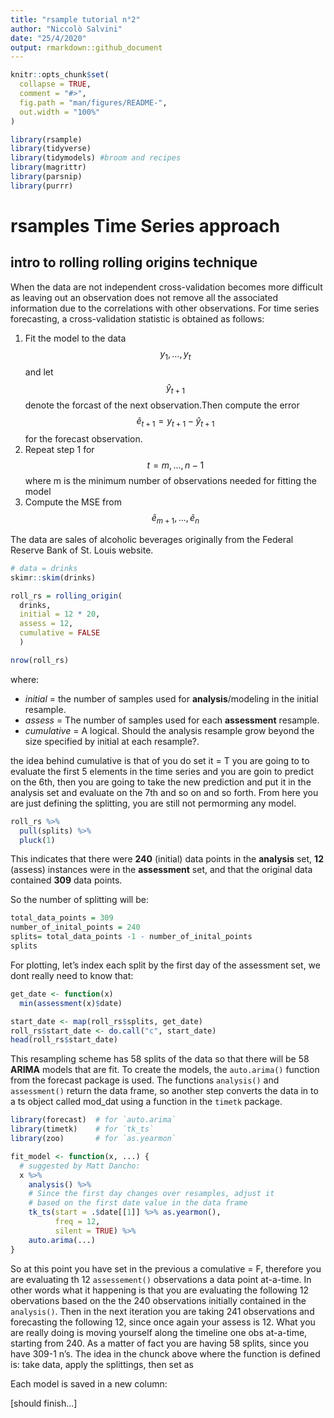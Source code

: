 ```yaml
---
title: "rsample tutorial n°2"
author: "Niccolò Salvini"
date: "25/4/2020"
output: rmarkdown::github_document
---
```



```r

knitr::opts_chunk$set(
  collapse = TRUE,
  comment = "#>",
  fig.path = "man/figures/README-",
  out.width = "100%"
)

library(rsample)
library(tidyverse)
library(tidymodels) #broom and recipes
library(magrittr)
library(parsnip)
library(purrr)
```

# rsamples Time Series approach


## intro to rolling rolling origins technique

When the data are not independent cross-validation becomes more difficult as leaving out an observation does not remove all the associated information due to the correlations with other observations. For time series forecasting, a cross-validation statistic is obtained as follows:


1. Fit the model to the data $$y_1,...,y_t$$ and let $$\hat{y}_{t+1}$$ denote the forcast of the next observation.Then compute the error $$\tilde{e}_{t+1} = y_{t+1} -\hat{y}_{t+1}$$ for the forecast observation. 
1. Repeat step 1 for $$t = m,...,n-1$$ where m is the minimum number of observations needed for fitting the model
3. Compute the MSE from $$\tilde{e}_{m+1},...,\tilde{e}_n$$

The data are sales of alcoholic beverages originally from the Federal Reserve Bank of St. Louis website.


```r
# data = drinks
skimr::skim(drinks)

```


```r
roll_rs = rolling_origin(
  drinks, 
  initial = 12 * 20, 
  assess = 12,
  cumulative = FALSE
  )

nrow(roll_rs)

```

where:

- _initial_ = the number of samples used for **analysis**/modeling in the initial resample.
- _assess_ = The number of samples used for each **assessment** resample. 
- _cumulative_ = A logical. Should the analysis resample grow beyond the size specified by initial at each resample?.

the idea behind cumulative is that of you do set it = T you are going to to evaluate the first 5 elements in the time series and you are goin to predict on the 6th, then you are going to take the new prediction and put it in the analysis set and evaluate on the 7th and so on and so forth. 
From here you are just defining the splitting, you are still not permorming any model. 

```r
roll_rs %>% 
  pull(splits) %>%  
  pluck(1)


```


This indicates that there were **240** (initial) data points in the **analysis** set, **12** (assess) instances were in the **assessment** set, and that the original data contained **309** data points.

So the number of splitting will be:
```r
total_data_points = 309
number_of_inital_points = 240
splits= total_data_points -1 - number_of_inital_points
splits

```

For plotting, let’s index each split by the first day of the assessment set, we dont really need to know that: 

```r
get_date <- function(x) 
  min(assessment(x)$date)

start_date <- map(roll_rs$splits, get_date)
roll_rs$start_date <- do.call("c", start_date)
head(roll_rs$start_date)

```


This resampling scheme has 58 splits of the data so that there will be 58 **ARIMA** models that are fit. To create the models, the `auto.arima()` function from the forecast package is used. The functions `analysis()` and `assessment()` return the data frame, so another step converts the data in to a ts object called mod_dat using a function in the `timetk` package.

```r

library(forecast)  # for `auto.arima`
library(timetk)    # for `tk_ts`
library(zoo)       # for `as.yearmon`

fit_model <- function(x, ...) {
  # suggested by Matt Dancho:
  x %>%
    analysis() %>%
    # Since the first day changes over resamples, adjust it
    # based on the first date value in the data frame 
    tk_ts(start = .$date[[1]] %>% as.yearmon(), 
          freq = 12, 
          silent = TRUE) %>%
    auto.arima(...)
}

```

So at this point you have set in the previous a comulative  = F, therefore you are evaluating th 12 `assessement()` observations a data point at-a-time. In other words what it happening is that you are evaluating the following 12 obervations based on the the 240  observations initially contained in the `analysis()`. Then in the next iteration you are taking 241 observations and forecasting the following 12, since once again your assess is 12. What you are really doing is moving yourself along the timeline one obs at-a-time, starting from 240. As a matter of fact you are having 58 splits, since you have 309-1 n's. 
The idea in the chunck above where the function is defined is: take data, apply the splittings, then set as 

Each model is saved in a new column:


[should finish...]
